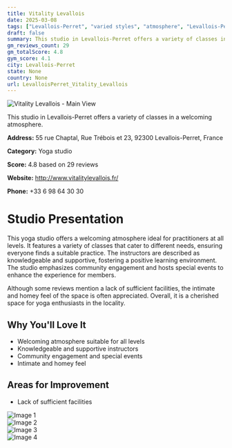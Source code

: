 ```yaml
---
title: Vitality Levallois
date: 2025-03-08
tags: ["Levallois-Perret", "varied styles", "atmosphere", "Levallois-Perret"]  
draft: false
summary: This studio in Levallois-Perret offers a variety of classes in a welcoming atmosphere.
gm_reviews_count: 29
gm_totalScore: 4.8
gym_score: 4.1
city: Levallois-Perret
state: None
country: None
url: LevalloisPerret_Vitality_Levallois
---
```


<div className="aspect-[16/9] relative my-8">
  <img 
    src="https://lh5.googleusercontent.com/p/AF1QipPpyvENvO0fZCn0jbFuRC7ynCgQyKW1byuiIjan=w1920-h1080-k-no"
    alt="Vitality Levallois - Main View"
    className="object-cover absolute inset-0 w-full h-full rounded-lg"
  />
</div>

This studio in Levallois-Perret offers a variety of classes in a welcoming atmosphere.

**Address:** 55 rue Chaptal, Rue Trébois et 23, 92300 Levallois-Perret, France

**Category:** Yoga studio

**Score:** 4.8 based on 29 reviews

**Website:** http://www.vitalitylevallois.fr/

**Phone:** +33 6 98 64 30 30

# Studio Presentation

This yoga studio offers a welcoming atmosphere ideal for practitioners at all levels. It features a variety of classes that cater to different needs, ensuring everyone finds a suitable practice. The instructors are described as knowledgeable and supportive, fostering a positive learning environment. The studio emphasizes community engagement and hosts special events to enhance the experience for members.

Although some reviews mention a lack of sufficient facilities, the intimate and homey feel of the space is often appreciated. Overall, it is a cherished space for yoga enthusiasts in the locality.

## Why You'll Love It

- Welcoming atmosphere suitable for all levels
- Knowledgeable and supportive instructors
- Community engagement and special events
- Intimate and homey feel

## Areas for Improvement

- Lack of sufficient facilities

<div className="grid grid-cols-1 xl:grid-cols-2 gap-4 my-8">
<div className="aspect-[4/3] relative"><img src="https://lh3.googleusercontent.com/p/AF1QipOii8gz1sWqNRFGIzW8gpsujYey87UVUt6MOuzi=w1920-h1080-k-no" alt="Image 1" className="object-cover absolute inset-0 w-full h-full rounded-lg" /></div>
<div className="aspect-[4/3] relative"><img src="https://lh5.googleusercontent.com/p/AF1QipPSNqLLyBZt3rUm4IgcEt9bg6NdliWYUm2hAq6P=w1920-h1080-k-no" alt="Image 2" className="object-cover absolute inset-0 w-full h-full rounded-lg" /></div>
<div className="aspect-[4/3] relative"><img src="https://lh5.googleusercontent.com/p/AF1QipMQNVXK4Q98vAfpQdl8fWuDm55uQHW_ZPMpwXhq=w1920-h1080-k-no" alt="Image 3" className="object-cover absolute inset-0 w-full h-full rounded-lg" /></div>
<div className="aspect-[4/3] relative"><img src="https://lh5.googleusercontent.com/p/AF1QipPT4VLKOOlfFL0ZRKDql0XuHez2oY6bdy51b2a5=w1920-h1080-k-no" alt="Image 4" className="object-cover absolute inset-0 w-full h-full rounded-lg" /></div>
</div>